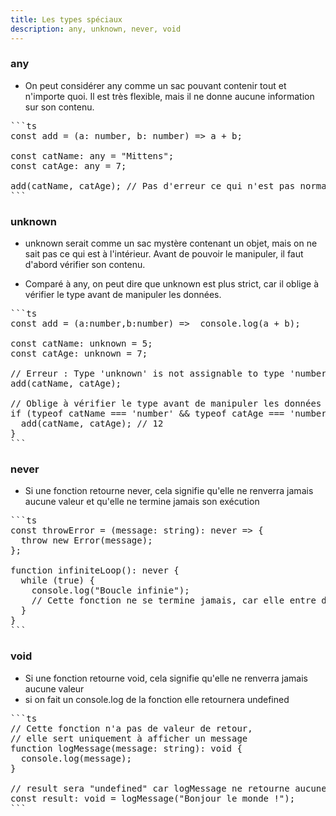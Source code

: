 ```yaml
---
title: Les types spéciaux
description: any, unknown, never, void
---
```


### any

- On peut considérer any comme un sac pouvant contenir tout et n'importe quoi. Il est très flexible, mais il ne donne aucune information sur son contenu.
<Pre>
```ts
const add = (a: number, b: number) => a + b;

const catName: any = "Mittens";
const catAge: any = 7;

add(catName, catAge); // Pas d'erreur ce qui n'est pas normal car l'on additionne pas une string et un nombre
```
</Pre>

### unknown

- unknown serait comme un sac mystère contenant un objet, mais on ne sait pas ce qui est à l'intérieur. Avant de pouvoir le manipuler, il faut d'abord vérifier son contenu.

- Comparé à any, on peut dire que unknown est plus strict, car il oblige à vérifier le type avant de manipuler les données.
<Pre>
```ts
const add = (a:number,b:number) =>  console.log(a + b);

const catName: unknown = 5;
const catAge: unknown = 7;

// Erreur : Type 'unknown' is not assignable to type 'number'.
add(catName, catAge);

// Oblige à vérifier le type avant de manipuler les données
if (typeof catName === 'number' && typeof catAge === 'number') {
  add(catName, catAge); // 12
}
```
</Pre>

### never

- Si une fonction retourne never, cela signifie qu'elle ne renverra jamais aucune valeur et qu'elle ne termine jamais son exécution
<Pre>
```ts
const throwError = (message: string): never => {
  throw new Error(message);
};

function infiniteLoop(): never {
  while (true) {
    console.log("Boucle infinie");
    // Cette fonction ne se termine jamais, car elle entre dans une boucle infinie
  }
}
```
</Pre>

### void

- Si une fonction retourne void, cela signifie qu'elle ne renverra jamais aucune valeur
- si on fait un console.log de la fonction elle retournera undefined
<Pre>
```ts
// Cette fonction n'a pas de valeur de retour,
// elle sert uniquement à afficher un message
function logMessage(message: string): void {
  console.log(message);
}

// result sera "undefined" car logMessage ne retourne aucune valeur
const result: void = logMessage("Bonjour le monde !");
```
</Pre>